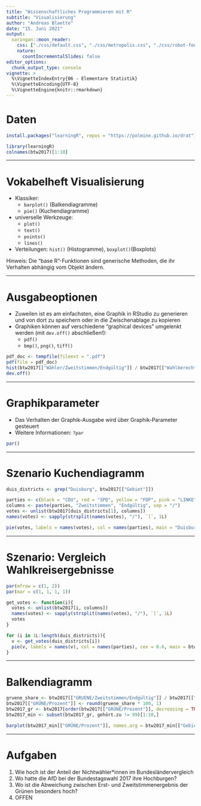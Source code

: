 ```yaml
---
title: "Wissenschaftliches Programmieren mit R"
subtitle: "Visualisierung"
author: "Andreas Blaette"
date: "15. Juni 2021"
output: 
  xaringan::moon_reader:
    css: ["./css/default.css", "./css/metropolis.css", "./css/robot-fonts.css", './css/polminify.css']
    nature:
      countIncrementalSlides: false
editor_options:
  chunk_output_type: console
vignette: >
  %\VignetteIndexEntry{06 - Elementare Statistik}
  %\VignetteEncoding{UTF-8}
  %\VignetteEngine{knitr::rmarkdown}  
---
```


# Daten

```r
install.packages("learningR", repos = "https://polmine.github.io/drat")
```

```r
library(learningR)
colnames(btw2017)[1:10]
```


---

# Vokabelheft Visualisierung

- Klassiker: 
  - `barplot()` (Balkendiagramme)
  - `pie()` (Kuchendiagramme)
- universelle Werkzeuge:
  - `plot()`
  - `text()`
  - `points()`
  - `lines()`
- Verteilungen: `hist()` (Histogramme), `boxplot()`(Boxplots)

Hinweis: Die "base R"-Funktionen sind generische Methoden, die ihr Verhalten abhängig vom Objekt ändern.

---

# Ausgabeoptionen

- Zuweilen ist es am einfachsten, eine Graphik in RStudio zu generieren und von dort zu speichern oder in die Zwischenablage zu kopieren
- Graphiken können auf verschiedene "graphical devices" umgelenkt werden (mit `dev.off()` abschließen!):
  - `pdf()`
  - `bmp()`, `png()`, `tiff()`

```r
pdf_doc <- tempfile(fileext = ".pdf")
pdf(file = pdf_doc)
hist(btw2017[["Wähler/Zweitstimmen/Endgültig"]] / btw2017[["Wahlberechtigte/Zweitstimmen/Endgültig"]])
dev.off()
```

---

#  Graphikparameter

- Das Verhalten der Graphik-Ausgabe wird über Graphik-Parameter gesteuert
- Weitere Informationen: `?par`

```r
par()
```

---

# Szenario Kuchendiagramm

```r
duis_districts <- grep("Duisburg", btw2017[["Gebiet"]])

parties <- c(black = "CDU", red = "SPD", yellow = "FDP", pink = "LINKE", green = "GRUENE", blue = "AfD")
columns <- paste(parties, "Zweitstimmen", "Endgültig", sep = "/")
votes <- unlist(btw2017[duis_districts[1], columns])
names(votes) <- sapply(strsplit(names(votes), "/"), `[`, 1L)

pie(votes, labels = names(votes), col = names(parties), main = "Duisburg I", cex = 0.6)
```

---

# Szenario: Vergleich Wahlkreisergebnisse

```r
par(mfrow = c(1, 2))
par(mar = c(1, 1, 1, 1))

get_votes <- function(i){
  votes <- unlist(btw2017[i, columns])
  names(votes) <- sapply(strsplit(names(votes), "/"), `[`, 1L)
  votes
}

for (i in 1L:length(duis_districts)){
  v <- get_votes(duis_districts[i])
  pie(v, labels = names(v), col = names(parties), cex = 0.6, main = btw2017[duis_districts[i], "Gebiet"])
}
```

---

# Balkendiagramm

```r
gruene_share <- btw2017[["GRUENE/Zweitstimmen/Endgültig"]] / btw2017[["Wähler/Zweitstimmen/Endgültig"]]
btw2017[["GRÜNE/Prozent"]] <- round(gruene_share * 100, 1)
btw2017_gr <- btw2017[order(btw2017[["GRÜNE/Prozent"]], decreasing = TRUE),]
btw2017_min <- subset(btw2017_gr, gehört.zu != 99)[1:10,]

barplot(btw2017_min[["GRÜNE/Prozent"]], names.arg = btw2017_min[["Gebiet"]], las = 2)
```

---

# Aufgaben 

1. Wie hoch ist der Anteil der Nichtwähler*innen im Bundesländervergleich
2. Wo hatte die AfD bei der Bundestagswahl 2017 ihre Hochburgen?
3. Wo ist die Abweichung zwischen Erst- und Zweitstimmenergebnis der Grünen besonders hoch?
4. OFFEN
